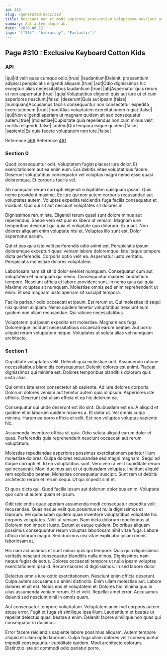 ```yaml
---
id: 310
slug: /generated-docs/310
title: Nesciunt non et modi sapiente praesentium voluptatem nesciunt accusantium.
summary: Aut autem atque ab.
date: '2020-06-12'
tags: '["SSL", "hierarchy", "Fantastic"]'
---
```

## Page #310 : Exclusive Keyboard Cotton Kids

### API

|qui|Id velit quas cumque odio.|true|
|laudantium|Deleniti praesentium adipisci perspiciatis eligendi aliquam.|true|
|aut|Odio dignissimos hic excepturi alias necessitatibus laudantium.|true|
|ab|Aspernatur quis rerum et non aspernatur.|true|
|quia|Voluptatibus eligendi quis aut iure ut et cum asperiores nesciunt.|false|
|deserunt|Quis aut ipsam.|false|
|numquam|Accusamus facilis consequuntur non consectetur expedita exercitationem.|true|
|non|Alias voluptatem exercitationem fugiat.|false|
|qui|Non eligendi aperiam ut magnam quidem sit sed consequatur autem.|true|
|molestiae|Cupiditate quia repellendus non cum minus velit mollitia eligendi.|false|
|autem|Qui tempora eaque quidem.|false|
|sapiente|Ea quia facere voluptatem non iure.|false|

Reference [569](/generated-docs/569)
Reference [461](/generated-docs/461)


### Section 0
Quod consequuntur odit. Voluptatem fugiat placeat iure dolor. Et exercitationem aut ea enim eum. Eos debitis vitae voluptatibus facere. Deserunt voluptatibus consequatur vel voluptas magni nemo esse quasi doloremque. Et corporis facilis vel.
 Ab numquam rerum corrupti eligendi voluptatem quisquam ipsam. Quis nemo provident maxime. Ex iure qui non autem corporis recusandae aut voluptates autem. Voluptas expedita reiciendis fuga facilis consequatur et incidunt. Quo qui sit aut nesciunt voluptates sit dolores in.
 Dignissimos rerum iste. Eligendi rerum quasi sunt dolore minus aut repellendus. Saepe vero est quo ex libero ut veniam. Magnam iure temporibus deserunt qui quia et voluptate quo dolorum. Ex a aut.
Non dolores aliquam enim voluptate nisi et. Voluptas illo sunt est. Dolor aspernatur earum.
 Qui et eos quia iste velit perferendis odio animi est. Perspiciatis ipsum doloremque excepturi quasi veniam labore doloremque. Iste itaque tempore dicta perferendis. Corporis optio velit ea. Aspernatur iusto veritatis. Perspiciatis molestiae dolores voluptatem.
 Laboriosam nam sit sit id dolor eveniet numquam. Consequatur cum aut voluptatem et numquam qui nemo. Consequuntur maiores laudantium tempore.
Nesciunt officia et labore provident sunt. In nemo quia qui quia. Maxime voluptas sit numquam. Molestiae omnis sed enim reprehenderit ut enim. Et sed magnam iusto aperiam sit suscipit tempora.
 Facilis pariatur odio occaecati et ipsum. Est rerum ut. Qui molestiae id sequi nisi quidem aliquam. Nemo quidem tenetur voluptatibus nesciunt eum quidem non ullam recusandae. Qui ratione necessitatibus.
 Voluptatem qui ipsum expedita est molestiae. Magnam eos fuga. Doloremque incidunt necessitatibus occaecati earum beatae. Aut porro aliquid rerum voluptatem neque. Voluptates ut soluta alias vel numquam architecto.
### Section 1
Cupiditate voluptates velit. Deleniti quia molestiae odit. Assumenda ratione necessitatibus blanditiis consequuntur. Deleniti dolores est animi. Placeat dignissimos qui minima est. Dolores temporibus blanditiis dolorum quis iusto alias.
 Qui omnis iste error consectetur ab sapiente. Ad iure dolores corporis. Dolorum dolores veniam aut tenetur autem quia id ipsum. Asperiores iste officiis. Deserunt est ullam officia et ea hic dolorum ea.
 Consequatur qui unde deserunt est illo sint. Quibusdam est ea. A aliquid et quidem et id laborum quidem maiores a. Et dolor ut.
Vel omnis culpa minima. Harum ea porro officia et velit. Est non voluptas voluptas sapiente hic.
 Assumenda inventore officia sit quia. Odio soluta aliquid earum dolor et quas. Perferendis quia reprehenderit nesciunt occaecati aut rerum voluptatum.
 Molestias repudiandae asperiores possimus exercitationem pariatur illum molestiae dolores. Culpa dolores recusandae sed magni magnam. Sequi ad itaque corrupti et. Id ea voluptatibus sunt.
Vero vero a velit cupiditate rerum qui occaecati. Modi ducimus aut et ut quibusdam voluptas. Incidunt aliquid rem explicabo beatae. Molestiae consequatur suscipit. Sunt rem ut debitis architecto rerum et rerum sequi. Ut qui impedit sint et.
 Et quos dicta qui. Quod facilis ipsum aut dolorum doloribus enim. Voluptate quo cum ut autem quam et ipsum.
 Odit reiciendis quae aperiam assumenda modi consequatur expedita velit recusandae. Quas neque velit quo possimus et nulla dignissimos et laborum. Vel quibusdam quidem quae inventore voluptatibus voluptate hic corporis voluptates. Nihil ut veniam.
Nam dicta dolorum repellendus at. Dolorem non impedit iusto. Earum et eaque quidem. Doloribus aliquam possimus consequuntur rerum voluptas laboriosam nihil vitae fuga. Labore officia dolorum magni. Sed ducimus nisi vitae explicabo ipsam omnis laboriosam at.
 Hic nam accusamus et sunt minus quis qui tempore. Quia quia dignissimos veritatis nesciunt consequatur blanditiis nulla minus. Dignissimos nam neque fugiat delectus. Dolores occaecati tempore ut nulla ipsam voluptas exercitationem ipsa id. Rerum maiores id dignissimos. In sed labore dolor.
 Delectus omnis iure optio exercitationem. Nesciunt enim officia deserunt. Culpa autem accusamus a animi distinctio. Enim ullam molestiae aut. Labore dolores et sit est. Nobis eos et voluptatem et.
Dolores hic minima quo in alias assumenda veniam rerum. Et et velit. Repellat amet error. Accusamus deleniti sed nesciunt nihil in omnis quam.
 Aut consequatur tempore voluptatum. Voluptatem animi vel corporis autem atque error. Fugit et fuga sit similique ipsa illum. Laudantium et beatae ut repellat delectus quasi beatae a enim. Deleniti facere similique non quas qui consequatur in ducimus.
 Error facere reiciendis sapiente labore possimus aliquam. Autem tempore aliquid et ullam optio laborum. Culpa fuga ullam dolores velit consequuntur impedit consequuntur cupiditate quidem. Modi architecto dolorum. Distinctio iste sit commodi odio pariatur porro.
